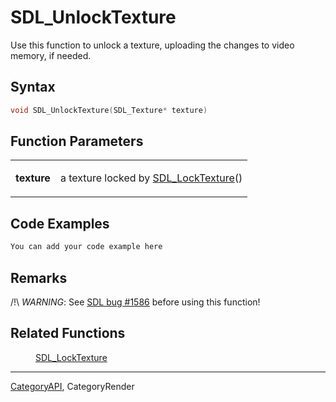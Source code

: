 = SDL_UnlockTexture =
Use this function to unlock a texture, uploading the changes to video memory, if needed.


== Syntax ==
<syntaxhighlight lang='c++'>
void SDL_UnlockTexture(SDL_Texture* texture)
</syntaxhighlight>
== Function Parameters ==
{|
|'''texture''' 
|a texture locked by [[SDL_LockTexture]]() 
|}


== Code Examples ==
<syntaxhighlight lang='c++'>
You can add your code example here
</syntaxhighlight>
== Remarks ==
/!\ ''WARNING'': See [https://bugzilla.libsdl.org/show_bug.cgi?id=1586 SDL bug #1586] before using this function!

== Related Functions ==
: [[SDL_LockTexture]]

----
[[CategoryAPI]], CategoryRender
